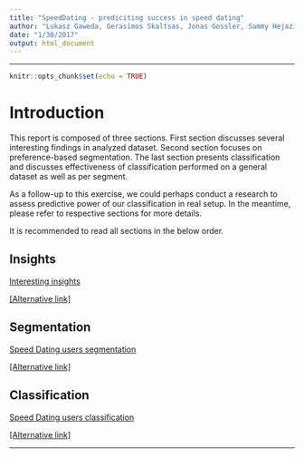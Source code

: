 ```yaml
---
title: "SpeedDating - prediciting success in speed dating"
author: "Lukasz Gaweda, Gerasimos Skaltsas, Jonas Gossler, Sammy Hejazi, Mateusz Wozniak"
date: "1/30/2017"
output: html_document
---
```

<hr>\clearpage

```r
knitr::opts_chunk$set(echo = TRUE)
```

# Introduction

This report is composed of three sections. First section discusses several interesting findings in analyzed dataset. Second section focuses on preference-based segmentation. The last section presents classification and discusses effectiveness of classification performed on a general dataset as well as per segment.

As a follow-up to this exercise, we could perhaps conduct a research to assess predictive power of our classification in real setup. In the meantime, please refer to respective sections for more details.

It is recommended to read all sections in the below order.

## Insights
<a href="SpeedDatingInsights.html">Interesting insights</a>

<a href="https://htmlpreview.github.io/?https://raw.githubusercontent.com/mwozniak86/SpeedDating/master/SpeedDatingInsights.html">[Alternative link]</a>

## Segmentation
<a href="SpeedDatingMarketSegmentation.html">Speed Dating users segmentation</a>

<a href="https://htmlpreview.github.io/?https://raw.githubusercontent.com/mwozniak86/SpeedDating/master/SpeedDatingMarketSegmentation.html">[Alternative link]</a>

## Classification
<a href="SpeedDatingClassification.html">Speed Dating users classification</a>

<a href="https://htmlpreview.github.io/?https://raw.githubusercontent.com/mwozniak86/SpeedDating/master/SpeedDatingClassification.html">[Alternative link]</a>

<hr>\clearpage